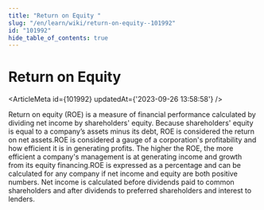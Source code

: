 ```yaml
---
title: "Return on Equity "
slug: "/en/learn/wiki/return-on-equity--101992"
id: "101992"
hide_table_of_contents: true
---
```



# Return on Equity 

<ArticleMeta id={101992} updatedAt={'2023-09-26 13:58:58'} />
<div className='border-solid border-b border-t-0 my-4 border-[var(--ifm-color-gray-300)]' />

Return on equity (ROE) is a measure of financial performance calculated by dividing net income by shareholders' equity. Because shareholders' equity is equal to a company’s assets minus its debt, ROE is considered the return on net assets.ROE is considered a gauge of a corporation's profitability and how efficient it is in generating profits. The higher the ROE, the more efficient a company's management is at generating income and growth from its equity financing.ROE is expressed as a percentage and can be calculated for any company if net income and equity are both positive numbers. Net income is calculated before dividends paid to common shareholders and after dividends to preferred shareholders and interest to lenders.
